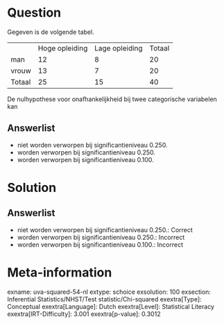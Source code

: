 Question
========

Gegeven is de volgende tabel.

  -------- ---------------- ---------------- --------
           Hoge opleiding   Lage opleiding   Totaal
  man      12               8                20
  vrouw    13               7                20
  Totaal   25               15               40
  -------- ---------------- ---------------- --------

De nulhypothese voor onafhankelijkheid bij twee categorische variabelen
kan

Answerlist
----------

* niet worden verworpen bij significantieniveau 0.250.
* worden verworpen bij significantieniveau 0.250.
* worden verworpen bij significantieniveau 0.100.

Solution
========

Answerlist
----------

* niet worden verworpen bij significantieniveau 0.250.: Correct
* worden verworpen bij significantieniveau 0.250.: Incorrect
* worden verworpen bij significantieniveau 0.100.: Incorrect

Meta-information
================
exname: uva-squared-54-nl
extype: schoice
exsolution: 100
exsection: Inferential Statistics/NHST/Test statistic/Chi-squared
exextra[Type]: Conceptual
exextra[Language]: Dutch
exextra[Level]: Statistical Literacy
exextra[IRT-Difficulty]: 3.001
exextra[p-value]: 0.3012
